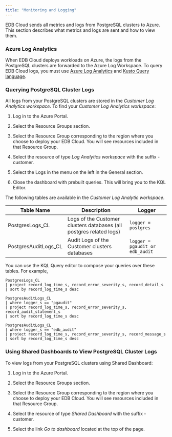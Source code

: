 ```yaml
---
title: "Monitoring and Logging"
---
```



EDB Cloud sends all metrics and logs from PostgreSQL clusters to Azure. This section describes what metrics and logs are sent and how to view them.

### Azure Log Analytics

When EDB Cloud deploys workloads on Azure, the logs from the PostgreSQL clusters are forwarded to the Azure Log Workspace.
To query EDB Cloud logs, you must use [Azure Log Analytics](https://docs.microsoft.com/en-us/azure/azure-monitor/logs/log-analytics-overview) and [Kusto Query language](https://azure-training.com/azure-data-science/the-kusto-query-language/).



### Querying PostgreSQL Cluster Logs


All logs from your PostgreSQL clusters are stored in the _Customer Log Analytics workspace_. To find your _Customer Log Analytics workspace_:

1. Log in to the Azure Portal.

2. Select the Resource Groups section.

2. Select the Resource Group corresponding to the region where you choose to deploy your EDB Cloud. You will see resources included in that Resource Group.

3. Select the resource of type _Log Analytics workspace_ with the suffix -customer.

4. Select the Logs in the menu on the left in the General section.

5. Close the dashboard with prebuilt queries. This will bring you to the KQL Editor.

The following tables are available in the _Customer Log Analytic workspace_.

| Table Name | Description | Logger |
| ---------- | ----------- | ------ |
| PostgresLogs_CL  | Logs of the Customer clusters databases (all postgres related logs) | `logger = postgres` |
| PostgresAuditLogs_CL  | Audit Logs of the Customer clusters databases | `logger = pgaudit or edb_audit`  |

You can use the KQL Query editor to compose your queries over these tables. For example,

```
PostgresLogs_CL 
| project record_log_time_s, record_error_severity_s, record_detail_s 
| sort by record_log_time_s desc

PostgresAuditLogs_CL
| where logger_s == "pgaudit"
| project record_log_time_s, record_error_severity_s, record_audit_statement_s
| sort by record_log_time_s desc 

PostgresAuditLogs_CL
| where logger_s == "edb_audit"
| project record_log_time_s, record_error_severity_s, record_message_s
| sort by record_log_time_s desc 
```

###  Using Shared Dashboards to View PostgreSQL Cluster Logs

To view logs from your PostgreSQL clusters using Shared Dashboard:

1. Log in to the Azure Portal.

2. Select the Resource Groups section.

2. Select the Resource Group corresponding to the region where you choose to deploy your EDB Cloud. You will see resources included in that Resource Group.

3. Select the resource of type _Shared Dashboard_ with the suffix -customer.

4. Select the link _Go to dashboard_ located at the top of the page.


